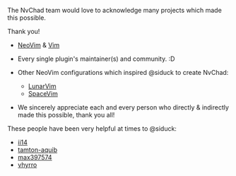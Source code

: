 
The NvChad team would love to acknowledge many projects which made this possible.

Thank you!

- [NeoVim](https://github.com/neovim/neovim) & [Vim](https://github.com/vim/vim)
- Every single plugin's maintainer(s) and community. :D

- Other NeoVim configurations which inspired @siduck to create NvChad:

  - [LunarVim](https://github.com/LunarVim/LunarVim)
  - [SpaceVim](https://github.com/SpaceVim/SpaceVim)
  
- We sincerely appreciate each and every person who directly & indirectly made this possible, thank you all!

These people have been very helpful at times to @siduck:
- [ii14](https://github.com/ii14)
- [tamton-aquib](https://github.com/tamton-aquib)
- [max397574](https://github.com/max397574)
- [vhyrro](https://github.com/vhyrro)
